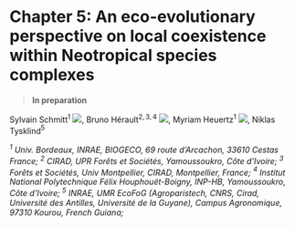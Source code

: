 # Chapter 5: An eco-evolutionary perspective on local coexistence within Neotropical species complexes {#Ch5}

> **In preparation**

Sylvain Schmitt$^1$ [![](images/orcid.png)](https://orcid.org/0000-0001-7759-7106), 
Bruno Hérault$^{2,3,4}$ [![](images/orcid.png)](https://orcid.org/0000-0002-6950-7286), 
Myriam Heuertz$^1$ [![](images/orcid.png)](https://orcid.org/0000-0002-6322-3645), 
Niklas Tysklind$^5$

*$^1$ Univ. Bordeaux, INRAE, BIOGECO, 69 route d’Arcachon, 33610 Cestas France;* 
*$^2$ CIRAD, UPR Forêts et Sociétés, Yamoussoukro, Côte d'Ivoire;*
*$^3$ Forêts et Sociétés, Univ Montpellier, CIRAD, Montpellier, France;*
*$^4$ Institut National Polytechnique Félix Houphouët-Boigny, INP-HB, Yamoussoukro, Côte d'Ivoire;*
*$^5$ INRAE, UMR EcoFoG (Agroparistech, CNRS, Cirad, Université des Antilles, Université de la Guyane), Campus Agronomique, 97310 Kourou, French Guiana;*

\newpage
